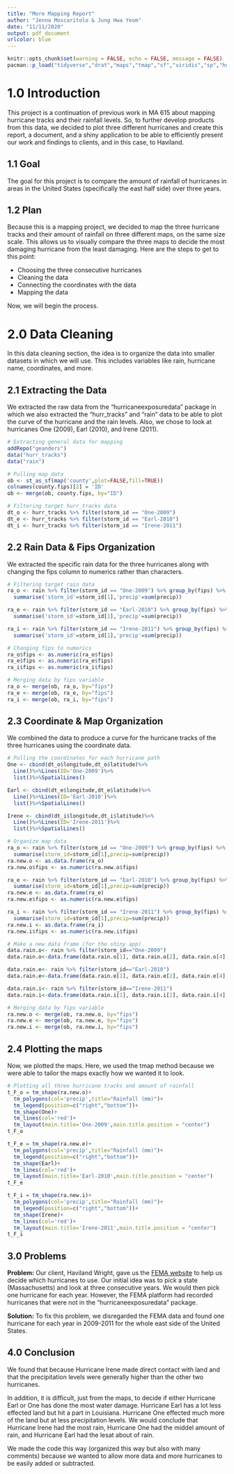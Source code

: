 ---
title: "More Mapping Report"
author: "Jenna Moscaritolo & Jung Hwa Yeom"
date: "11/11/2020"
output: pdf_document
urlcolor: blue
---

```{r setup, include = FALSE}
knitr::opts_chunk$set(warning = FALSE, echo = FALSE, message = FALSE)
pacman::p_load("tidyverse","drat","maps","tmap","sf","viridis","sp","hurricaneexposuredata","hurricaneexposure","tmaptools")
```

# 1.0 Introduction

This project is a continuation of previous work in MA 615 about mapping hurricane tracks and their rainfall levels. So, to further develop products from this data, we decided to plot three different hurricanes and create this report, a document, and a shiny application to be able to efficiently present our work and findings to clients, and in this case, to Haviland.


## 1.1 Goal

The goal for this project is to compare the amount of rainfall of hurricanes in areas in the United States (specifically the east half side) over three years.


## 1.2 Plan

Because this is a mapping project, we decided to map the three hurricane tracks and their amount of rainfall on three different maps, on the same size scale. This allows us to visually compare the three maps to decide the most damaging hurricane from the least damaging. Here are the steps to get to this point:

  * Choosing the three consecutive hurricanes
  * Cleaning the data
  * Connecting the coordinates with the data
  * Mapping the data

Now, we will begin the process.



# 2.0 Data Cleaning

In this data cleaning section, the idea is to organize the data into smaller datasets in which we will use. This includes variables like rain, hurricane name, coordinates, and more.


## 2.1 Extracting the Data

We extracted the raw data from the "hurricaneexposuredata" package in which we also extracted the "hurr_tracks" and "rain" data to be able to plot the curve of the hurricane and the rain levels. Also, we chose to look at hurricanes One (2009), Earl (2010), and Irene (2011).

```{r}
# Extracting general data for mapping
addRepo("geanders")
data("hurr_tracks")
data("rain")
```

```{r}
# Pulling map data
ob <- st_as_sf(map('county',plot=FALSE,fill=TRUE))
colnames(county.fips)[2] = 'ID'
ob <- merge(ob, county.fips, by="ID")
```

```{r}
# Filtering target hurr_tracks data
dt_o <- hurr_tracks %>% filter(storm_id == "One-2009")
dt_e <- hurr_tracks %>% filter(storm_id == "Earl-2010")
dt_i <- hurr_tracks %>% filter(storm_id == "Irene-2011")
```


## 2.2 Rain Data & Fips Organization

We extracted the specific rain data for the three hurricanes along with changing the fips column to numerics rather than characters.

```{r}
# Filtering target rain data
ra_o <- rain %>% filter(storm_id == "One-2009") %>% group_by(fips) %>%
  summarise('storm_id'=storm_id[1],'precip'=sum(precip))

ra_e <- rain %>% filter(storm_id == "Earl-2010") %>% group_by(fips) %>%
  summarise('storm_id'=storm_id[1],'precip'=sum(precip))

ra_i <- rain %>% filter(storm_id == "Irene-2011") %>% group_by(fips) %>%
  summarise('storm_id'=storm_id[1],'precip'=sum(precip))
```

```{r}
# Changing fips to numerics
ra_o$fips <- as.numeric(ra_o$fips)
ra_e$fips <- as.numeric(ra_e$fips)
ra_i$fips <- as.numeric(ra_i$fips)
```

```{r}
# Merging data by fips variable
ra_o <- merge(ob, ra_o, by="fips")
ra_e <- merge(ob, ra_e, by="fips")
ra_i <- merge(ob, ra_i, by="fips")
```


## 2.3 Coordinate & Map Organization

We combined the data to produce a curve for the hurricane tracks of the three hurricanes using the coordinate data.

```{r}
# Pulling the coordinates for each hurricane path
One <- cbind(dt_o$longitude,dt_o$latitude)%>%
  Line()%>%Lines(ID='One-2009')%>%
  list()%>%SpatialLines()

Earl <- cbind(dt_e$longitude,dt_e$latitude)%>%
  Line()%>%Lines(ID='Earl-2010')%>%
  list()%>%SpatialLines()

Irene <- cbind(dt_i$longitude,dt_i$latitude)%>%
  Line()%>%Lines(ID='Irene-2011')%>%
  list()%>%SpatialLines()
```

```{r}
# Organize map data
ra_o <- rain %>% filter(storm_id == "One-2009") %>% group_by(fips) %>%
  summarise(storm_id=storm_id[1],precip=sum(precip))
ra.new.o <- as.data.frame(ra_o)
ra.new.o$fips <- as.numeric(ra.new.o$fips)

ra_e <- rain %>% filter(storm_id == "Earl-2010") %>% group_by(fips) %>%
  summarise(storm_id=storm_id[1],precip=sum(precip))
ra.new.e <- as.data.frame(ra_e)
ra.new.e$fips <- as.numeric(ra.new.e$fips)

ra_i <- rain %>% filter(storm_id == "Irene-2011") %>% group_by(fips) %>%
  summarise(storm_id=storm_id[1],precip=sum(precip))
ra.new.i <- as.data.frame(ra_i)
ra.new.i$fips <- as.numeric(ra.new.i$fips)
```

```{r}
# Make a new data frame (for the shiny app)
data.rain.o<- rain %>% filter(storm_id=="One-2009")
data.rain.o<-data.frame(data.rain.o[1], data.rain.o[2], data.rain.o[4], data.rain.o[5], data.rain.o[6])

data.rain.e<- rain %>% filter(storm_id=="Earl-2010")
data.rain.e<-data.frame(data.rain.e[1], data.rain.e[2], data.rain.e[4], data.rain.e[5], data.rain.e[6])

data.rain.i<- rain %>% filter(storm_id=="Irene-2011")
data.rain.i<-data.frame(data.rain.i[1], data.rain.i[2], data.rain.i[4], data.rain.i[5], data.rain.i[6])
```

```{r}
# Merging data by fips variable
ra.new.o <- merge(ob, ra.new.o, by="fips")
ra.new.e <- merge(ob, ra.new.e, by="fips")
ra.new.i <- merge(ob, ra.new.i, by="fips")
```


## 2.4 Plotting the maps

Now, we plotted the maps. Here, we used the tmap method because we were able to tailor the maps exactly how we wanted it to look.

```{r}
# Plotting all three hurricane tracks and amount of rainfall
t_F_o = tm_shape(ra.new.o)+
  tm_polygons(col='precip',title="Rainfall (mm)")+
  tm_legend(position=c("right","bottom"))+
  tm_shape(One)+
  tm_lines(col='red')+
  tm_layout(main.title='One-2009',main.title.position = "center")
t_F_o

t_F_e = tm_shape(ra.new.e)+
  tm_polygons(col='precip',title="Rainfall (mm)")+
  tm_legend(position=c("right","bottom"))+
  tm_shape(Earl)+
  tm_lines(col='red')+
  tm_layout(main.title='Earl-2010',main.title.position = "center") 
t_F_e

t_F_i = tm_shape(ra.new.i)+
  tm_polygons(col='precip',title="Rainfall (mm)")+
  tm_legend(position=c("right","bottom"))+
  tm_shape(Irene)+
  tm_lines(col='red')+
  tm_layout(main.title='Irene-2011',main.title.position = "center") 
t_F_i
```



## 3.0 Problems

**Problem:** Our client, Haviland Wright, gave us the [FEMA website](https://www.fema.gov/disasters/disaster-declarations) to help us decide which hurricanes to use. Our initial idea was to pick a state (Massachusetts) and look at three consecutive years. We would then pick one hurricane for each year. However, the FEMA platform had recorded hurricanes that were not in the "hurricaneexposuredata" package.

**Solution:** To fix this problem, we disregarded the FEMA data and found one hurricane for each year in 2009-2011 for the whole east side of the United States.



## 4.0 Conclusion

We found that because Hurricane Irene made direct contact with land and that the precipitation levels were generally higher than the other two hurricanes.

In addition, it is difficult, just from the maps, to decide if either Hurricane Earl or One has done the most water damage. Hurricane Earl has a lot less effected land but hit a part in Louisiana. Hurricane One effected much more of the land but at less precipitation levels. We would conclude that Hurricane Irene had the most rain, Hurricane One had the middel amount of rain, and Hurricane Earl had the lesat about of rain.

We made the code this way (organized this way but also with many comments) because we wanted to allow more data and more hurricanes to be easily added or subtracted.

